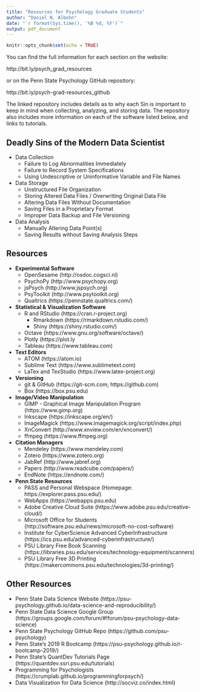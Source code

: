 ```yaml
---
title: "Resources for Psychology Graduate Students"
author: "Daniel N. Albohn"
date: "`r format(Sys.time(), '%B %d, %Y')`"
output: pdf_document
---
```


```r
knitr::opts_chunk$set(echo = TRUE)
```

You can find the full information for each section on the website:

http://bit.ly/psych_grad_resources

or on the Penn State Psychology GitHub repository:

http://bit.ly/psych-grad-resources_github

The linked repository includes details as to why each Sin is important to keep in mind
when collecting, analyzing, and storing data. The repository also includes more
information on each of the software listed below, and links to tutorials.

## Deadly Sins of the Modern Data Scientist
- Data Collection
    - Failure to Log Abnormalities Immediately
    - Failure to Record System Specifications
    - Using Undescriptive or Uninformative Variable and File Names

- Data Storage
    - Unstructured File Organization
    - Storing Altered Data Files / Overwriting Original Data File
    - Altering Data Files Without Documentation
    - Saving Files in a Proprietary Format
    - Improper Data Backup and File Versioning

- Data Analysis
    - Manually Altering Data Point(s)
    - Saving Results without Saving Analysis Steps

## Resources
- **Experimental Software**
    - OpenSesame (http://osdoc.cogsci.nl)
    - PsychoPy (http://www.psychopy.org)
    - jsPsych (http://www.jspsych.org)
    - PsyToolkit (http://www.psytoolkit.org)
    - Qualtrics (https://pennstate.qualtrics.com/)

- **Statistical & Visualization Software**
    - R and RStudio (https://cran.r-project.org)
        - Rmarkdown (https://rmarkdown.rstudio.com/)
        - Shiny (https://shiny.rstudio.com/)
    - Octave (https://www.gnu.org/software/octave/)
    - Plotly (https://plot.ly
    - Tableau (https://www.tableau.com)

- **Text Editors**
    - ATOM (https://atom.io)
    - Sublime Text (https://www.sublimetext.com)
    - LaTex and TexStudio (https://www.latex-project.org)

- **Versioning**
    - git & GitHub (https://git-scm.com; https://github.com)
    - Box (https://box.psu.edu)

- **Image/Video Manipulation**
    - GIMP - Graphical Image Manipulation Program (https://www.gimp.org)
    - Inkscape (https://inkscape.org/en/)
    - ImageMagick (https://www.imagemagick.org/script/index.php)
    - XnConvert (http://www.xnview.com/en/xnconvert/)
    - ffmpeg (https://www.ffmpeg.org)

- **Citation Managers**
    - Mendeley (https://www.mendeley.com)
    - Zotero (https://www.zotero.org)
    - JabRef (http://www.jabref.org)
    - Papers (http://www.readcube.com/papers/)
    - EndNote (https://endnote.com/)

- **Penn State Resources**
    - PASS and Personal Webspace (Homepage: https://explorer.pass.psu.edu/)
    - WebApps (https://webapps.psu.edu)
    - Adobe Creative Cloud Suite (https://www.adobe.psu.edu/creative-cloud/)
    - Microsoft Office for Students (http://software.psu.edu/news/microsoft-no-cost-software)
    - Institute for CyberScience Advanced CyberInfrastructure (https://ics.psu.edu/advanced-cyberinfrastructure/)
    - PSU Library Free Book Scanning (https://libraries.psu.edu/services/technology-equipment/scanners)
    - PSU Library Free 3D Printing (https://makercommons.psu.edu/technologies/3d-printing/)

## Other Resources
- Penn State Data Science Website (https://psu-psychology.github.io/data-science-and-reproducibility/)
- Penn State Data Science Google Group (https://groups.google.com/forum/#!forum/psu-psychology-data-science)
- Penn State Psychology GitHub Repo (https://github.com/psu-psychology)
- Penn State's 2019 R Bootcamp (https://psu-psychology.github.io/r-bootcamp-2019/)
- Penn State's QuantDev Tutorials Page (https://quantdev.ssri.psu.edu/tutorials)
- Programming for Psychologists (https://crumplab.github.io/programmingforpsych/)
- Data Visualization for Data Science (http://socviz.co/index.html)